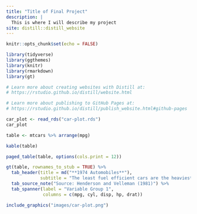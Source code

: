 ```yaml
---
title: "Title of Final Project"
description: |
  This is where I will describe my project
site: distill::distill_website
---
```


```r
knitr::opts_chunk$set(echo = FALSE)

library(tidyverse)
library(ggthemes)
library(knitr)
library(rmarkdown)
library(gt)

# Learn more about creating websites with Distill at:
# https://rstudio.github.io/distill/website.html

# Learn more about publishing to GitHub Pages at:
# https://rstudio.github.io/distill/publish_website.html#github-pages

```

```r
car_plot <- read_rds("car-plot.rds")
car_plot
```

```r
table <- mtcars %>% arrange(mpg)

```

```r
kable(table)
```

```r
paged_table(table, options(cols.print = 12))
```

```r
gt(table, rownames_to_stub = TRUE) %>% 
  tab_header(title = md("**1974 Automobiles**"),
             subtitle = "The least fuel efficient cars are the heaviest") %>% 
  tab_source_note("Source: Henderson and Velleman (1981)") %>% 
  tab_spanner(label = "Variable Group 1",
              columns = c(mpg, cyl, disp, hp, drat))
```

```r
include_graphics("images/car-plot.png")
```

